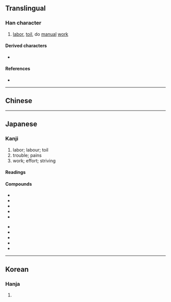 {{also|劳}}
{{character info}}
==Translingual==
{{Han simplified forms|勞|労|劳}}

===Han character===
{{Han char|rn=19|rad=力|as=05|sn=7|four=|canj=FBKS|ids=⿱𰃮力}}

# [[labor]], [[toil]], do [[manual]] [[work]]

====Derived characters====
* {{l|mul|[[𢭐]] [[𭼎]]}}

====References====
* {{Han ref|kx=0147.071|dkj=02329|dj=0331.150|hdz=10369.011|uh=52B4|ud=21172}}

----

==Chinese==
{{zh-see|勞|v}}

----

==Japanese==
{{ja-kanji forms|労|勞}}

===Kanji===
{{ja-kanji|grade=4|rs=力05|kyu=勞}}

# labor; labour; toil
# trouble; pains
# work; effort; striving

====Readings====
{{ja-readings
|goon=ろう<らう
|kanon=ろう<らう
|kun=いたず-き, いたわ-る, つか-れる, ねぎら-う
}}

====Compounds====
{{top2}}
* {{ja-r|労%役|ろう%えき}}
* {{ja-r|労%働|ろう%どう}}
* {{ja-r|労%力|ろう%りょく}}
* {{ja-r|苦%労|く%ろう}}
* {{ja-r|過労|かろう}}
{{mid2}}
* {{ja-r|疲%労|ひ%ろう}}
* {{ja-r|労%務%費|ろう%む%ひ}}
* {{ja-r|厚%労%省|^こう%ろう%-しょう}}
* {{ja-r|厚%生%労%働%省|^こう%せい-%ろう%どう-%しょう}}
* {{ja-r|過労死|かろうし}}
{{bottom}}

----

==Korean==

===Hanja===
{{ko-hanja|hangeul=로|rv=ro|mr=ro}}

# {{rfdef|ko|sort=力05}}